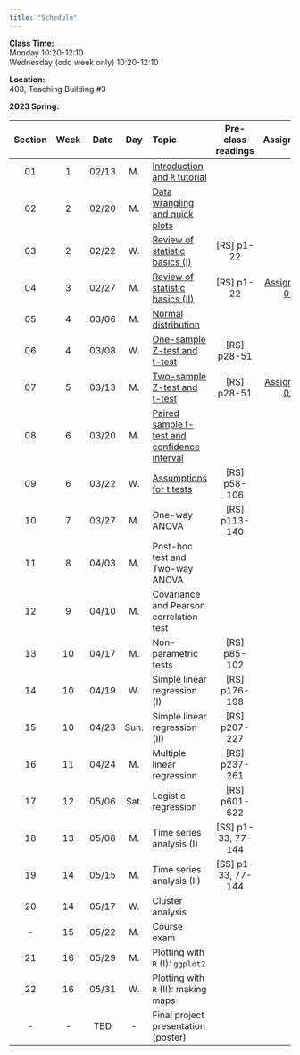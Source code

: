 ---
title: "Schedule"
---
**Class Time:**   
Monday 10:20-12:10  
Wednesday (odd week only) 10:20-12:10  

**Location:**   
408, Teaching Building #3 

**2023 Spring:**

Section|Week|Date |Day  | Topic                                                                                      |Pre-class readings  |Assignment                                                    |
|:----:|:--:|:---:|:---:|:-------------------------------------------------------------------------------------------|:------------------:|:------------------------------------------------------------:|
|01    |1   |02/13|M.   |[Introduction and `R` tutorial](https://zhu-group.github.io/ese335/S01.html)                |                    |                                                              |
|02    |2   |02/20|M.   |[Data wrangling and quick plots](https://zhu-group.github.io/ese335/S02.html)               |                    |                                                              |
|03    |2   |02/22|W.   |[Review of statistic basics (I)](https://zhu-group.github.io/ese335/S03.html)               | [RS] p1-22         |                                                              |
|04    |3   |02/27|M.   |[Review of statistic basics (II)](https://zhu-group.github.io/ese335/S04.html)              | [RS] p1-22         | [Assignment 01](https://zhu-group.github.io/ese335/A01.html) |
|05    |4   |03/06|M.   |[Normal distribution](https://zhu-group.github.io/ese335/S05.html)                          |                    |                                                              |
|06    |4   |03/08|W.   |[One-sample Z-test and t-test](https://zhu-group.github.io/ese335/S06.html)                 | [RS] p28-51        |                                                              |
|07    |5   |03/13|M.   |[Two-sample Z-test and t-test](https://zhu-group.github.io/ese335/S07.html)                 | [RS] p28-51        | [Assignment 02](https://zhu-group.github.io/ese335/A02.html) |   
|08    |6   |03/20|M.   |[Paired sample t-test and confidence interval](https://zhu-group.github.io/ese335/S08.html) |                    |                                                              |
|09    |6   |03/22|W.   |[Assumptions for t tests](https://zhu-group.github.io/ese335/S09.html)                      | [RS] p58-106       |                                                              |
|10    |7   |03/27|M.   |One-way ANOVA                                                                               | [RS] p113-140      |                                                              |
|11    |8   |04/03|M.   |Post-hoc test and Two-way ANOVA                                                             |                    |                                                              |
|12    |9   |04/10|M.   |Covariance and Pearson correlation test                                                     |                    |                                                              |
|13    |10  |04/17|M.   |Non-parametric tests                                                                        | [RS] p85-102       |                                                              |
|14    |10  |04/19|W.   |Simple linear regression (I)                                                                | [RS] p176-198      |                                                              |
|15    |10  |04/23|Sun. |Simple linear regression (II)                                                               | [RS] p207-227      |                                                              |
|16    |11  |04/24|M.   |Multiple linear regression                                                                  | [RS] p237-261      |                                                              |
|17    |12  |05/06|Sat. |Logistic regression                                                                         | [RS] p601-622      |                                                              |
|18    |13  |05/08|M.   |Time series analysis (I)                                                                    | [SS] p1-33, 77-144 |                                                              |
|19    |14  |05/15|M.   |Time series analysis (II)                                                                   | [SS] p1-33, 77-144 |                                                              |
|20    |14  |05/17|W.   |Cluster analysis                                                                            |                    |                                                              |
|-     |15  |05/22|M.   |Course exam                                                                                 |                    |                                                              |
|21    |16  |05/29|M.   |Plotting with `R` (I): `ggplot2`                                                            |                    |                                                              |  
|22    |16  |05/31|W.   |Plotting with `R` (II): making maps                                                         |                    |                                                              |  
|-     |-   |TBD  |-    |Final project presentation (poster)                                                         |                    |                                                              |
